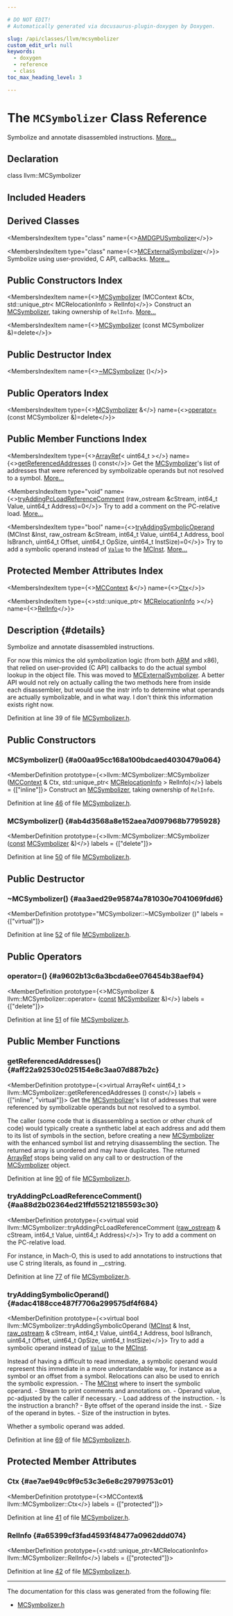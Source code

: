 ```yaml
---

# DO NOT EDIT!
# Automatically generated via docusaurus-plugin-doxygen by Doxygen.

slug: /api/classes/llvm/mcsymbolizer
custom_edit_url: null
keywords:
  - doxygen
  - reference
  - class
toc_max_heading_level: 3

---
```





# The `MCSymbolizer` Class Reference

<DoxygenPage pluginConfig={pluginConfig}>

Symbolize and annotate disassembled instructions. <a href="#details">More...</a>

## Declaration

<CodeBlock>class llvm::MCSymbolizer</CodeBlock>

## Included Headers

<IncludesList>
<IncludesListItem
  filePath="llvm/MC/MCDisassembler/MCSymbolizer.h"
  permalink="/docs/api/files/include/include/llvm/include/llvm/mc/include/llvm/mc/mcdisassembler/mcsymbolizer-h"
  isLocal="true" />
</IncludesList>

## Derived Classes

<MembersIndex>

<MembersIndexItem
  type="class"
  name={<><a href="/docs/api/classes/llvm/amdgpusymbolizer">AMDGPUSymbolizer</a></>}>
</MembersIndexItem>

<MembersIndexItem
  type="class"
  name={<><a href="/docs/api/classes/llvm/mcexternalsymbolizer">MCExternalSymbolizer</a></>}>
Symbolize using user-provided, C API, callbacks. <a href="/docs/api/classes/llvm/mcexternalsymbolizer/#details">More...</a>
</MembersIndexItem>

</MembersIndex>

## Public Constructors Index

<MembersIndex>

<MembersIndexItem
  name={<><a href="#a00aa95cc168a100bdcaed4030479a064">MCSymbolizer</a> (MCContext &amp;Ctx, std::unique&#95;ptr&lt; MCRelocationInfo &gt; RelInfo)</>}>
Construct an <a href="/docs/api/classes/llvm/mcsymbolizer">MCSymbolizer</a>, taking ownership of <code>RelInfo</code>. <a href="#a00aa95cc168a100bdcaed4030479a064">More...</a>
</MembersIndexItem>

<MembersIndexItem
  name={<><a href="#ab4d3568a8e152aea7d097968b7795928">MCSymbolizer</a> (const MCSymbolizer &amp;)=delete</>}>
</MembersIndexItem>

</MembersIndex>

## Public Destructor Index

<MembersIndex>

<MembersIndexItem
  name={<><a href="#aa3aed29e95874a781030e7041069fdd6">~MCSymbolizer</a> ()</>}>
</MembersIndexItem>

</MembersIndex>

## Public Operators Index

<MembersIndex>

<MembersIndexItem
  type={<><a href="/docs/api/classes/llvm/mcsymbolizer">MCSymbolizer</a> &amp;</>}
  name={<><a href="#a9602b13c6a3bcda6ee076454b38aef94">operator=</a> (const MCSymbolizer &amp;)=delete</>}>
</MembersIndexItem>

</MembersIndex>

## Public Member Functions Index

<MembersIndex>

<MembersIndexItem
  type={<><a href="/docs/api/classes/llvm/arrayref">ArrayRef</a>&lt; uint64&#95;t &gt;</>}
  name={<><a href="#aff22a92530c025154e8c3aa07d887b2c">getReferencedAddresses</a> () const</>}>
Get the <a href="/docs/api/classes/llvm/mcsymbolizer">MCSymbolizer</a>&#39;s list of addresses that were referenced by symbolizable operands but not resolved to a symbol. <a href="#aff22a92530c025154e8c3aa07d887b2c">More...</a>
</MembersIndexItem>

<MembersIndexItem
  type="void"
  name={<><a href="#aa88d2b02364ed21ffd55212185593c30">tryAddingPcLoadReferenceComment</a> (raw&#95;ostream &amp;cStream, int64&#95;t Value, uint64&#95;t Address)=0</>}>
Try to add a comment on the PC-relative load. <a href="#aa88d2b02364ed21ffd55212185593c30">More...</a>
</MembersIndexItem>

<MembersIndexItem
  type="bool"
  name={<><a href="#adac4188cce487f7706a299575df4f684">tryAddingSymbolicOperand</a> (MCInst &amp;Inst, raw&#95;ostream &amp;cStream, int64&#95;t Value, uint64&#95;t Address, bool IsBranch, uint64&#95;t Offset, uint64&#95;t OpSize, uint64&#95;t InstSize)=0</>}>
Try to add a symbolic operand instead of <code><a href="/docs/api/classes/llvm/value">Value</a></code> to the <a href="/docs/api/classes/llvm/mcinst">MCInst</a>. <a href="#adac4188cce487f7706a299575df4f684">More...</a>
</MembersIndexItem>

</MembersIndex>

## Protected Member Attributes Index

<MembersIndex>

<MembersIndexItem
  type={<><a href="/docs/api/classes/llvm/mccontext">MCContext</a> &amp;</>}
  name={<><a href="#ae7ae949c9f9c53c3e6e8c29799753c01">Ctx</a></>}>
</MembersIndexItem>

<MembersIndexItem
  type={<>std::unique&#95;ptr&lt; <a href="/docs/api/classes/llvm/mcrelocationinfo">MCRelocationInfo</a> &gt;</>}
  name={<><a href="#a65399cf3fad4593f48477a0962ddd074">RelInfo</a></>}>
</MembersIndexItem>

</MembersIndex>

## Description {#details}

Symbolize and annotate disassembled instructions.

For now this mimics the old symbolization logic (from both <a href="/docs/api/namespaces/llvm/arm">ARM</a> and x86), that relied on user-provided (C API) callbacks to do the actual symbol lookup in the object file. This was moved to <a href="/docs/api/classes/llvm/mcexternalsymbolizer">MCExternalSymbolizer</a>. A better API would not rely on actually calling the two methods here from inside each disassembler, but would use the instr info to determine what operands are actually symbolizable, and in what way. I don&#39;t think this information exists right now.

Definition at line 39 of file <a href="/docs/api/files/include/include/llvm/include/llvm/mc/include/llvm/mc/mcdisassembler/mcsymbolizer-h">MCSymbolizer.h</a>.

<SectionDefinition>

## Public Constructors

### MCSymbolizer() {#a00aa95cc168a100bdcaed4030479a064}

<MemberDefinition
  prototype={<>llvm::MCSymbolizer::MCSymbolizer (<a href="/docs/api/classes/llvm/mccontext">MCContext</a> &amp; Ctx, std::unique&#95;ptr&lt; <a href="/docs/api/classes/llvm/mcrelocationinfo">MCRelocationInfo</a> &gt; RelInfo)</>}
  labels = {["inline"]}>
Construct an <a href="/docs/api/classes/llvm/mcsymbolizer">MCSymbolizer</a>, taking ownership of <code>RelInfo</code>.

Definition at line <a href="/docs/api/files/include/include/llvm/include/llvm/mc/include/llvm/mc/mcdisassembler/mcsymbolizer-h/#l00046">46</a> of file <a href="/docs/api/files/include/include/llvm/include/llvm/mc/include/llvm/mc/mcdisassembler/mcsymbolizer-h">MCSymbolizer.h</a>.
</MemberDefinition>

### MCSymbolizer() {#ab4d3568a8e152aea7d097968b7795928}

<MemberDefinition
  prototype={<>llvm::MCSymbolizer::MCSymbolizer (<a href="/docs/api/files/lib/lib/target/lib/target/aarch64/aarch64promoteconstant-cpp/#a90f8350fecae261c25be85d38b451bff">const</a> <a href="/docs/api/classes/llvm/mcsymbolizer">MCSymbolizer</a> &amp;)</>}
  labels = {["delete"]}>

Definition at line <a href="/docs/api/files/include/include/llvm/include/llvm/mc/include/llvm/mc/mcdisassembler/mcsymbolizer-h/#l00050">50</a> of file <a href="/docs/api/files/include/include/llvm/include/llvm/mc/include/llvm/mc/mcdisassembler/mcsymbolizer-h">MCSymbolizer.h</a>.
</MemberDefinition>

</SectionDefinition>

<SectionDefinition>

## Public Destructor

### ~MCSymbolizer() {#aa3aed29e95874a781030e7041069fdd6}

<MemberDefinition
  prototype="MCSymbolizer::~MCSymbolizer ()"
  labels = {["virtual"]}>

Definition at line <a href="/docs/api/files/include/include/llvm/include/llvm/mc/include/llvm/mc/mcdisassembler/mcsymbolizer-h/#l00052">52</a> of file <a href="/docs/api/files/include/include/llvm/include/llvm/mc/include/llvm/mc/mcdisassembler/mcsymbolizer-h">MCSymbolizer.h</a>.
</MemberDefinition>

</SectionDefinition>

<SectionDefinition>

## Public Operators

### operator=() {#a9602b13c6a3bcda6ee076454b38aef94}

<MemberDefinition
  prototype={<>MCSymbolizer &amp; llvm::MCSymbolizer::operator= (<a href="/docs/api/files/lib/lib/target/lib/target/aarch64/aarch64promoteconstant-cpp/#a90f8350fecae261c25be85d38b451bff">const</a> <a href="/docs/api/classes/llvm/mcsymbolizer">MCSymbolizer</a> &amp;)</>}
  labels = {["delete"]}>

Definition at line <a href="/docs/api/files/include/include/llvm/include/llvm/mc/include/llvm/mc/mcdisassembler/mcsymbolizer-h/#l00051">51</a> of file <a href="/docs/api/files/include/include/llvm/include/llvm/mc/include/llvm/mc/mcdisassembler/mcsymbolizer-h">MCSymbolizer.h</a>.
</MemberDefinition>

</SectionDefinition>

<SectionDefinition>

## Public Member Functions

### getReferencedAddresses() {#aff22a92530c025154e8c3aa07d887b2c}

<MemberDefinition
  prototype={<>virtual ArrayRef&lt; uint64&#95;t &gt; llvm::MCSymbolizer::getReferencedAddresses () const</>}
  labels = {["inline", "virtual"]}>
Get the <a href="/docs/api/classes/llvm/mcsymbolizer">MCSymbolizer</a>&#39;s list of addresses that were referenced by symbolizable operands but not resolved to a symbol.

The caller (some code that is disassembling a section or other chunk of code) would typically create a synthetic label at each address and add them to its list of symbols in the section, before creating a new <a href="/docs/api/classes/llvm/mcsymbolizer">MCSymbolizer</a> with the enhanced symbol list and retrying disassembling the section. The returned array is unordered and may have duplicates. The returned <a href="/docs/api/classes/llvm/arrayref">ArrayRef</a> stops being valid on any call to or destruction of the <a href="/docs/api/classes/llvm/mcsymbolizer">MCSymbolizer</a> object.

Definition at line <a href="/docs/api/files/include/include/llvm/include/llvm/mc/include/llvm/mc/mcdisassembler/mcsymbolizer-h/#l00090">90</a> of file <a href="/docs/api/files/include/include/llvm/include/llvm/mc/include/llvm/mc/mcdisassembler/mcsymbolizer-h">MCSymbolizer.h</a>.
</MemberDefinition>

### tryAddingPcLoadReferenceComment() {#aa88d2b02364ed21ffd55212185593c30}

<MemberDefinition
  prototype={<>virtual void llvm::MCSymbolizer::tryAddingPcLoadReferenceComment (<a href="/docs/api/classes/llvm/raw-ostream">raw&#95;ostream</a> &amp; cStream, int64&#95;t Value, uint64&#95;t Address)</>}>
Try to add a comment on the PC-relative load.

For instance, in Mach-O, this is used to add annotations to instructions that use C string literals, as found in &#95;&#95;cstring.

Definition at line <a href="/docs/api/files/include/include/llvm/include/llvm/mc/include/llvm/mc/mcdisassembler/mcsymbolizer-h/#l00077">77</a> of file <a href="/docs/api/files/include/include/llvm/include/llvm/mc/include/llvm/mc/mcdisassembler/mcsymbolizer-h">MCSymbolizer.h</a>.
</MemberDefinition>

### tryAddingSymbolicOperand() {#adac4188cce487f7706a299575df4f684}

<MemberDefinition
  prototype={<>virtual bool llvm::MCSymbolizer::tryAddingSymbolicOperand (<a href="/docs/api/classes/llvm/mcinst">MCInst</a> &amp; Inst, <a href="/docs/api/classes/llvm/raw-ostream">raw&#95;ostream</a> &amp; cStream, int64&#95;t Value, uint64&#95;t Address, bool IsBranch, uint64&#95;t Offset, uint64&#95;t OpSize, uint64&#95;t InstSize)</>}>
Try to add a symbolic operand instead of <code><a href="/docs/api/classes/llvm/value">Value</a></code> to the <a href="/docs/api/classes/llvm/mcinst">MCInst</a>.

Instead of having a difficult to read immediate, a symbolic operand would represent this immediate in a more understandable way, for instance as a symbol or an offset from a symbol. Relocations can also be used to enrich the symbolic expression. 
<ParametersList title="Parameters">
<ParametersListItem name="Inst">- The <a href="/docs/api/classes/llvm/mcinst">MCInst</a> where to insert the symbolic operand.</ParametersListItem>
<ParametersListItem name="cStream">- Stream to print comments and annotations on.</ParametersListItem>
<ParametersListItem name="<a href=&quot;/docs/api/classes/llvm/value&quot;>Value</a>">- Operand value, pc-adjusted by the caller if necessary.</ParametersListItem>
<ParametersListItem name="Address">- Load address of the instruction.</ParametersListItem>
<ParametersListItem name="IsBranch">- Is the instruction a branch?</ParametersListItem>
<ParametersListItem name="Offset">- Byte offset of the operand inside the inst.</ParametersListItem>
<ParametersListItem name="OpSize">- Size of the operand in bytes.</ParametersListItem>
<ParametersListItem name="InstSize">- Size of the instruction in bytes.</ParametersListItem>
</ParametersList>

<SectionUser title="Returns">
Whether a symbolic operand was added.
</SectionUser>

Definition at line <a href="/docs/api/files/include/include/llvm/include/llvm/mc/include/llvm/mc/mcdisassembler/mcsymbolizer-h/#l00069">69</a> of file <a href="/docs/api/files/include/include/llvm/include/llvm/mc/include/llvm/mc/mcdisassembler/mcsymbolizer-h">MCSymbolizer.h</a>.
</MemberDefinition>

</SectionDefinition>

<SectionDefinition>

## Protected Member Attributes

### Ctx {#ae7ae949c9f9c53c3e6e8c29799753c01}

<MemberDefinition
  prototype={<>MCContext&amp; llvm::MCSymbolizer::Ctx</>}
  labels = {["protected"]}>

Definition at line <a href="/docs/api/files/include/include/llvm/include/llvm/mc/include/llvm/mc/mcdisassembler/mcsymbolizer-h/#l00041">41</a> of file <a href="/docs/api/files/include/include/llvm/include/llvm/mc/include/llvm/mc/mcdisassembler/mcsymbolizer-h">MCSymbolizer.h</a>.
</MemberDefinition>

### RelInfo {#a65399cf3fad4593f48477a0962ddd074}

<MemberDefinition
  prototype={<>std::unique&#95;ptr&lt;MCRelocationInfo&gt; llvm::MCSymbolizer::RelInfo</>}
  labels = {["protected"]}>

Definition at line <a href="/docs/api/files/include/include/llvm/include/llvm/mc/include/llvm/mc/mcdisassembler/mcsymbolizer-h/#l00042">42</a> of file <a href="/docs/api/files/include/include/llvm/include/llvm/mc/include/llvm/mc/mcdisassembler/mcsymbolizer-h">MCSymbolizer.h</a>.
</MemberDefinition>

</SectionDefinition>

<hr/>

The documentation for this class was generated from the following file:

<ul>
<li><a href="/docs/api/files/include/include/llvm/include/llvm/mc/include/llvm/mc/mcdisassembler/mcsymbolizer-h">MCSymbolizer.h</a></li>
</ul>

</DoxygenPage>
